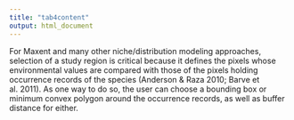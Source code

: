 ```yaml
---
title: "tab4content"
output: html_document
---
```

For Maxent and many other niche/distribution modeling approaches, selection of a study region is critical because it defines the pixels whose environmental values are compared with those of the pixels holding occurrence records of the species (Anderson & Raza 2010; Barve et al. 2011). As one way to do so, the user can choose a bounding box or minimum convex polygon around the occurrence records, as well as buffer distance for either.
